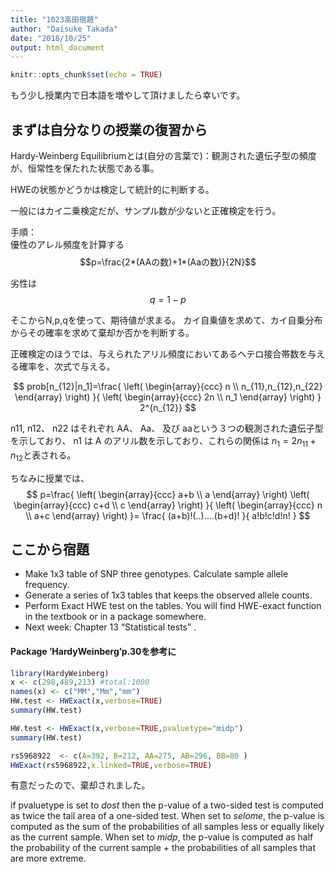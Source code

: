```yaml
---
title: "1023高田宿題"
author: "Daisuke Takada"
date: "2018/10/25"
output: html_document
---
```


```r
knitr::opts_chunk$set(echo = TRUE)
```

もう少し授業内で日本語を増やして頂けましたら幸いです。

## まずは自分なりの授業の復習から  
Hardy-Weinberg Equilibriumとは(自分の言葉で)：観測された遺伝子型の頻度が、恒常性を保たれた状態である事。

HWEの状態かどうかは検定して統計的に判断する。

一般にはカイ二乗検定だが、サンプル数が少ないと正確検定を行う。

手順：  
優性のアレル頻度を計算する$$p=\frac{2*(AAの数)+1*(Aaの数)}{2N}$$

劣性は$$q = 1-p$$

そこからN,p,qを使って、期待値が求まる。
カイ自乗値を求めて、カイ自乗分布からその確率を求めて棄却か否かを判断する。

正確検定のほうでは、与えられたアリル頻度においてあるヘテロ接合帯数を与える確率を、次式で与える。

$$   
prob[n_{12}|n_1]=\frac{
\left(
    \begin{array}{ccc}
      n \\
      n_{11},n_{12},n_{22} 
    \end{array}
  \right)
}{
\left(
    \begin{array}{ccc}
      2n \\
      n_1 
    \end{array}
  \right)
}
2^{n_{12}}
$$

n11, n12、 n22 はそれぞれ AA、 Aa、 及び aaという３つの観測された遺伝子型を示しており、 n1 は A のアリル数を示しており、これらの関係は $n_{1}=2n_{{11}}+n_{{12}}$と表される。

ちなみに授業では、
$$
p=\frac{
\left(
    \begin{array}{ccc}
      a+b \\
      a
    \end{array}
  \right)
\left(
    \begin{array}{ccc}
      c+d \\
      c 
    \end{array}
  \right)
}{
\left(
    \begin{array}{ccc}
      n \\
      a+c 
    \end{array}
  \right)
}=
\frac{
(a+b)!(..)....(b+d)!
}{
a!b!c!d!n!
}
$$


## ここから宿題

- Make 1x3 table of SNP three genotypes. Calculate sample allele frequency.
- Generate a series of 1x3 tables that keeps the observed allele counts.
- Perform Exact HWE test on the tables. You will find HWE-exact function in the textbook or in a package somewhere.
- Next week: Chapter 13 "Statistical tests" .

#### Package ‘HardyWeinberg’p.30を参考に

```r
library(HardyWeinberg)
x <- c(298,489,213) #total:1000
names(x) <- c("MM","Mm","mm")
HW.test <- HWExact(x,verbose=TRUE)
summary(HW.test)
```

```r
HW.test <- HWExact(x,verbose=TRUE,pvaluetype="midp")
summary(HW.test)
```

```r
rs5968922  <- c(A=392, B=212, AA=275, AB=296, BB=80 )
HWExact(rs5968922,x.linked=TRUE,verbose=TRUE)
```

有意だったので、棄却されました。

if pvaluetype is set to *dost* then the p-value of a two-sided test is computed
as twice the tail area of a one-sided test. When set to *selome*, the p-value is
computed as the sum of the probabilities of all samples less or equally likely
as the current sample. When set to *midp*, the p-value is computed as half the
probability of the current sample + the probabilities of all samples that are more
extreme.






